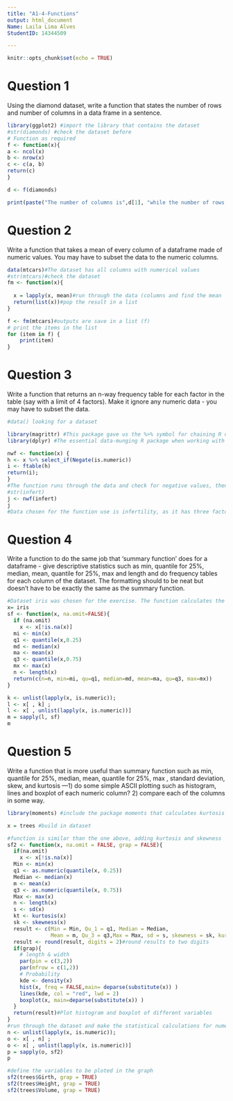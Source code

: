 ---
title: "A1-4-Functions"
output: html_document
Name: Laila Lima Alves
StudentID: 14344509

---

```{r setup, include=FALSE}
knitr::opts_chunk$set(echo = TRUE)
```

# Question 1
 
Using the diamond dataset, write a function that states the number of rows and number of columns in a data frame in a sentence.

```{r}

library(ggplot2) #import the library that contains the dataset
#str(diamonds) #check the dataset before
# Function as required
f <- function(x){
a <- ncol(x)
b <- nrow(x)
c <- c(a, b)
return(c)
}

d <- f(diamonds)

print(paste("The number of columns is",d[1], "while the number of rows is", d[2]))


```
# Question 2

Write a function that takes a mean of every column of a dataframe made of numeric values. You may have to subset the data to the numeric columns. 

```{r}

data(mtcars)#The dataset has all columns with numerical values
#str(mtcars)#check the dataset
fm <- function(x){
  
  x = lapply(x, mean)#run through the data (columns and find the mean
  return(list(x))#pop the result in a list
}

f <- fm(mtcars)#outputs are save in a list (f)
# print the items in the list
for (item in f) {
    print(item)
}


```

# Question 3

Write a function that returns an n-way frequency table for each factor in the table (say with a limit of 4 factors). Make it ignore any numeric data - you may have to subset the data.

```{r}
#data() looking for a dataset

library(magrittr) #This package gave us the %>% symbol for chaining R operations, but it's got other useful operators such as %<>% for mutating a data frame in place and as a placeholder for the original object being operated upon.
library(dplyr) #The essential data-munging R package when working with data frames. Especially useful for operating on data by categories. 

nwf <- function(x) {
h <- x %>% select_if(Negate(is.numeric))
i <- ftable(h)
return(i);
}
#The function runs through the data and check for negative values, then calculates the n-way frequency
#str(infert)
j <- nwf(infert)
j
#Data chosen for the function use is infertility, as it has three factors levels (<limit of 4 factors).
```

# Question 4

Write a function to do the same job that 'summary function' does for a dataframe - give descriptive statistics such as min, quantile for 25%, median, mean,  quantile for 25%, max and length and do frequency tables for each column of the dataset. The formatting should to be neat but doesn't have to be exactly the same as the summary function. 

```{r}
#Dataset iris was chosen for the exercise. The function calculates the statistical values for the different indicators individually and summary it on a list to be printed - only numerical values considered.
x= iris
sf <- function(x, na.omit=FALSE){
  if (na.omit)
    x <- x[!is.na(x)]
  mi <- min(x)
  q1 <- quantile(x,0.25)
  md <- median(x)
  ma <- mean(x)
  q3 <- quantile(x,0.75)
  mx <- max(x)
  n <- length(x)
  return(c(n=n, min=mi, qu=q1, median=md, mean=ma, qu=q3, max=mx))
}

k <- unlist(lapply(x, is.numeric));
l <- x[ , k] ;
l <- x[ , unlist(lapply(x, is.numeric))] 
m = sapply(l, sf)
m


```

# Question 5

Write a function that is more useful than summary function such as min, quantile for 25%, median, mean,  quantile for 25%, max , standard deviation, skew, and kurtosis —1) do some simple ASCII plotting such as  histogram, lines and boxplot of each numeric column? 2) compare each of the columns in some way.


```{r}
library(moments) #include the package moments that calculates kurtosis and skeweness automatically

x = trees #build in dataset 

#function is similar than the one above, adding kurtosis and skewness
sf2 <- function(x, na.omit = FALSE, grap = FALSE){
  if(na.omit)
    x <- x[!is.na(x)]
  Min <- min(x)
  q1 <- as.numeric(quantile(x, 0.25))
  Median <- median(x)
  m <- mean(x)
  q3 <- as.numeric(quantile(x, 0.75))
  Max <- max(x)
  n <- length(x)
  s <- sd(x)
  kt <- kurtosis(x) 
  sk <- skewness(x) 
  result <- c(Min = Min, Qu_1 = q1, Median = Median, 
              Mean = m, Qu_3 = q3,Max = Max, sd = s, skewness = sk, kurtosis = kt)
  result <- round(result, digits = 2)#round results to two digits
  if(grap){
    # length & width
    par(pin = c(3,2))
    par(mfrow = c(1,2))
    # Probability
    kde <- density(x)
    hist(x, freq = FALSE,main= deparse(substitute(x)) )
    lines(kde, col = "red", lwd = 2)
    boxplot(x, main=deparse(substitute(x)) )
  }
  return(result)#Plot histogram and boxplot of different variables
}
#run through the dataset and make the statistical calculations for numercial values
n <- unlist(lapply(x, is.numeric));
o <- x[ , n] ;
o <- x[ , unlist(lapply(x, is.numeric))] 
p = sapply(o, sf2)
p

#define the variables to be ploted in the graph
sf2(trees$Girth, grap = TRUE)
sf2(trees$Height, grap = TRUE)
sf2(trees$Volume, grap = TRUE)

```

